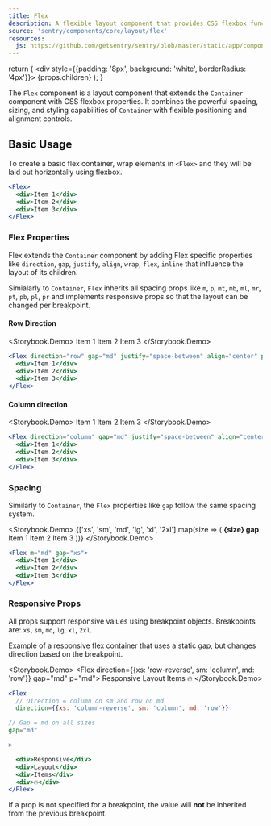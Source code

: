 ```yaml
---
title: Flex
description: A flexible layout component that provides CSS flexbox functionality with responsive props and spacing controls.
source: 'sentry/components/core/layout/flex'
resources:
  js: https://github.com/getsentry/sentry/blob/master/static/app/components/core/layout/flex.tsx
---
```




  return (
    <div style={{padding: '8px', background: 'white', borderRadius: '4px'}}>
      {props.children}
    </div>
  );
}


The `Flex` component is a layout component that extends the `Container` component with CSS flexbox properties. It combines the powerful spacing, sizing, and styling capabilities of `Container` with flexible positioning and alignment controls.

## Basic Usage

To create a basic flex container, wrap elements in `<Flex>` and they will be laid out horizontally using flexbox.

```jsx
<Flex>
  <div>Item 1</div>
  <div>Item 2</div>
  <div>Item 3</div>
</Flex>
```

### Flex Properties

Flex extends the `Container` component by adding Flex specific properties like `direction`, `gap`, `justify`, `align`, `wrap`, `flex`, `inline` that influence the layout of its children.

Simialarly to `Container`, `Flex` inherits all spacing props like `m`, `p`, `mt`, `mb`, `ml`, `mr`, `pt`, `pb`, `pl`, `pr` and implements responsive props so that the layout can be changed per breakpoint.

#### Row Direction

<Storybook.Demo>
  <Flex direction="row" gap="md" justify="space-between" align="center" padding="md">
    <Card>Item 1</Card>
    <Card>Item 2</Card>
    <Card>Item 3</Card>
  </Flex>
</Storybook.Demo>
```jsx
<Flex direction="row" gap="md" justify="space-between" align="center" padding="md">
  <div>Item 1</div>
  <div>Item 2</div>
  <div>Item 3</div>
</Flex>
```

#### Column direction

<Storybook.Demo>
  <Flex direction="column" gap="md" justify="space-between" align="center">
    <Card>Item 1</Card>
    <Card>Item 2</Card>
    <Card>Item 3</Card>
  </Flex>
</Storybook.Demo>
```jsx
<Flex direction="column" gap="md" justify="space-between" align="center">
  <div>Item 1</div>
  <div>Item 2</div>
  <div>Item 3</div>
</Flex>
```

### Spacing

Similarly to `Container`, the `Flex` properties like `gap` follow the same spacing system.

<Storybook.Demo>
  <Flex direction="column" gap="md">
    {['xs', 'sm', 'md', 'lg', 'xl', '2xl'].map(size => (
      <Flex direction="column" gap="sm" key={size}>
        <strong>{size} gap</strong>
        <Flex m="md" gap={size}>
          <Card>Item 1</Card>
          <Card>Item 2</Card>
          <Card>Item 3</Card>
        </Flex>
      </Flex>
    ))}
  </Flex>
</Storybook.Demo>
```jsx
<Flex m="md" gap="xs">
  <div>Item 1</div>
  <div>Item 2</div>
  <div>Item 3</div>
</Flex>
```

### Responsive Props

All props support responsive values using breakpoint objects. Breakpoints are: `xs`, `sm`, `md`, `lg`, `xl`, `2xl`.

Example of a responsive flex container that uses a static gap, but changes direction based on the breakpoint.

<Storybook.Demo>
  <Flex direction={{xs: 'row-reverse', sm: 'column', md: 'row'}} gap="md" p="md">
    <Card>Responsive</Card>
    <Card>Layout</Card>
    <Card>Items</Card>
    <Card>🔥</Card>
  </Flex>
</Storybook.Demo>
```jsx
<Flex
  // Direction = column on sm and row on md
  direction={{xs: 'column-reverse', sm: 'column', md: 'row'}}

// Gap = md on all sizes
gap="md"

>

  <div>Responsive</div>
  <div>Layout</div>
  <div>Items</div>
  <div>🔥</div>
</Flex>
```

If a prop is not specified for a breakpoint, the value will **not** be inherited from the previous breakpoint.
